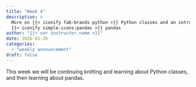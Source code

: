 ```yaml
---
title: "Week 4"
description: >
  More on {{< iconify fa6-brands python >}} Python classes and an introduction
  {{< iconify simple-icons:pandas >}} pandas
author: "{{< var instructor.name >}}"
date: 2026-01-26
categories:
  - "weekly announcement"
draft: false
---
```


This week we will be continuing knitting and learning about Python classes, and then learning about pandas.
